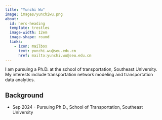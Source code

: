 ```yaml
---
title: "Yunchi Wu"
image: images/yunchiwu.png
about:
  id: hero-heading
  template: trestles
  image-width: 12em
  image-shape: round
  links:
    - icon: mailbox
      text: yunchi.wu@seu.edu.cn
      href: mailto:yunchi.wu@seu.edu.cn
---
```


::: {#hero-heading}

I am pursuing a Ph.D. at the school of transportation, Southeast University. My interests include transportation network modeling 
and transportation data analytics.

## Background

- Sep 2024 - Pursuing Ph.D., School of Transportation, Southeast University

:::
